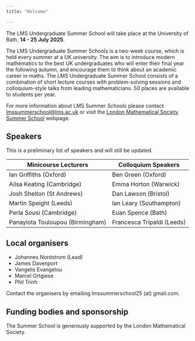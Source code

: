 ```yaml
---
title: "Welcome"

---
```


The LMS Undergraduate Summer School will take place at the University of Bath, **14 - 25 July 2025**. 


The LMS Undergraduate Summer Schools is a two-week course, which is held every summer at a UK university. The aim is to introduce modern mathematics to the best UK undergraduates who will enter their final year the following autumn, and encourage them to think about an academic career in maths. The LMS Undergraduate Summer School consists of a combination of short lecture courses with problem-solving sessions and colloquium-style talks from leading mathematicians. 50 places are available to students per year.

For more information about LMS Summer Schools please contact [lmssummerschool@lms.ac.uk](mailto:lmssummerschool@lms.ac.uk) or visit the [London Mathematical Society Summer School](https://www.lms.ac.uk/events/lms-summer-schools) webpage.


## Speakers

This is a preliminary list of speakers and will still be updated.

| Minicourse  Lecturers	| Colloquium Speakers |
|----|----|
| Ian Griffiths (Oxford)  |	Ben Green (Oxford)|
| Ailsa Keating (Cambridge)	| Emma Horton (Warwick)| 
| Josh Shelton (St Andrews) |Dan Lawson (Bristol)|
| Martin Speight (Leeds)|  Ian Leary (Southampton)|
| Perla Sousi (Cambridge)| Euan Spence (Bath)	|
| Panayiota Touloupou (Birmingham) |	Francesca Tripaldi (Leeds)|


## Local organisers

* Johannes Nordstrom (Lead) 
* James Davenport
* Vangelis Evangelou
* Marcel Ortgiese
* Phil Trinh

Contact the organisers by emailing lmssummerschool25 (at) gmail.com.

<!-- |Organising committee|
|---|
|Johannes Nordstrom (Lead)|
|James Davenport|
|Vangelis Evangelou|
|Marcel Ortgiese|
|Phil Trinh|-->

## Funding bodies and sponsorship

The Summer School is generously supported by the London Mathematical Society.